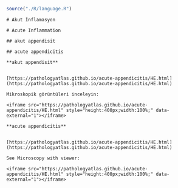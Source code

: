 ```r

source("./R/language.R")

```





```asis

# Akut İnflamasyon

```




```asis

# Acute Inflammation

```




```asis

## akut appendisit

```




```asis

## acute appendicitis

```




```asis

**akut appendisit**


[https://pathologyatlas.github.io/acute-appendicitis/HE.html](https://pathologyatlas.github.io/acute-appendicitis/HE.html)

Mikroskopik görüntüleri inceleyin:

<iframe src="https://pathologyatlas.github.io/acute-appendicitis/HE.html" style="height:400px;width:100%;" data-external="1"></iframe>

```




```asis

**acute appendicitis**


[https://pathologyatlas.github.io/acute-appendicitis/HE.html](https://pathologyatlas.github.io/acute-appendicitis/HE.html)

See Microscopy with viewer: 

<iframe src="https://pathologyatlas.github.io/acute-appendicitis/HE.html" style="height:400px;width:100%;" data-external="1"></iframe>

```



